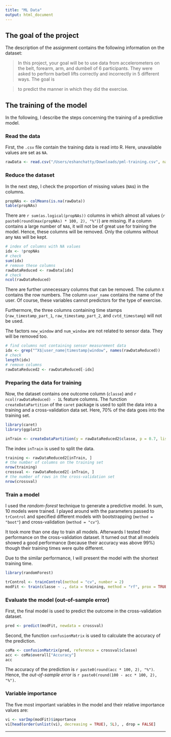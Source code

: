 ```yaml
---
title: "ML Data"
output: html_document
---
```


The goal of the project
-----------------------

The description of the assignment contains the following information on the dataset:

> In this project, your goal will be to use data from accelerometers on the belt, forearm, arm, and dumbell of 6 participants. They were asked to perform barbell lifts correctly and incorrectly in 5 different ways. 
The goal is 

> to predict the manner in which they did the exercise.

The training of the model
-------------------------

In the following, I describe the steps concerning the training of a predictive model.

### Read the data

First, the `.csv` file contain the training data is read into R. Here, unavailable values are set as `NA`.

```r
rawData <- read.csv("/Users/eshanchatty/Downloads/pml-training.csv", na.strings = c("NA", ""))
```

### Reduce the dataset

In the next step, I check the proportion of missing values (`NA`s) in the columns.

```r
propNAs <- colMeans(is.na(rawData))
table(propNAs)
```

There are `r sum(as.logical(propNAs))` columns in which almost all values (`r paste0(round(max(propNAs) * 100, 2), "%")`) are missing. If a column contains a large number of `NA`s, it will not be of great use for training the model. Hence, these columns will be removed. Only the columns without any `NA`s will be kept.

```r
# index of columns with NA values
idx <- !propNAs
# check
sum(idx)
# remove these columns  
rawDataReduced <- rawData[idx]
# check
ncol(rawDataReduced)
```

There are further unnecessary columns that can be removed. The column `X` contains the row numbers. The column `user_name` contains the name of the user. Of course, these variables cannot predictors for the type of exercise.

Furthermore, the three columns containing time stamps (`raw_timestamp_part_1`, `raw_timestamp_part_2`, and `cvtd_timestamp`) will not be used.

The factors `new_window` and `num_window` are not related to sensor data. They will be removed too.

```r
# find columns not containing sensor measurement data
idx <- grep("^X$|user_name|timestamp|window", names(rawDataReduced))
# check
length(idx)
# remove columns
rawDataReduced2 <- rawDataReduced[-idx]
```


### Preparing the data for training

Now, the dataset contains one outcome column (`classe`) and `r ncol(rawDataReduced) - 1L` feature columns. The function `createDataPartition` of the `caret` package is used to split the data into a training and a cross-validation data set. Here, 70% of the data goes into the training set.

```r
library(caret)
library(ggplot2)
```
```r
inTrain <- createDataPartition(y = rawDataReduced2$classe, p = 0.7, list = FALSE)
```

The index `inTrain` is used to split the data.

```r
training <- rawDataReduced2[inTrain, ]
# the number of columns on the training set
nrow(training)
crossval <- rawDataReduced2[-inTrain, ]
# the number of rows in the cross-validation set
nrow(crossval)
```


### Train a model

I used the *random-forest* technique to generate a predictive model. In sum, 10 models were trained. I played around with the parameters passed to `trControl` and specified different models with bootstrapping (`method = "boot"`) and cross-validation (`method = "cv"`).

It took more than one day to train all models. Afterwards I tested their performance on the cross-validation dataset. It turned out that all models showed a good performance (because their accuracy was above 99%) though their training times were quite different.

Due to the similar performance, I will present the model with the shortest training time.

```r
library(randomForest)
```

```r
trControl <- trainControl(method = "cv", number = 2)
modFit <- train(classe ~ ., data = training, method = "rf", prox = TRUE, trControl = trControl)
```

### Evaluate the model (out-of-sample error)

First, the final model is used to predict the outcome in the cross-validation dataset.

```r
pred <- predict(modFit, newdata = crossval)
```

Second, the function `confusionMatrix` is used to calculate the accuracy of the prediction.

```r
coMa <- confusionMatrix(pred, reference = crossval$classe)
acc <- coMa$overall["Accuracy"]
acc
```

The accuracy of the prediction is `r paste0(round(acc * 100, 2), "%")`. Hence, the *out-of-sample error* is `r paste0(round(100 - acc * 100, 2), "%")`.


### Variable importance

The five most important variables in the model and their relative importance values are:

```r
vi <- varImp(modFit)$importance
vi[head(order(unlist(vi), decreasing = TRUE), 5L), , drop = FALSE]
```

***************************************************************************